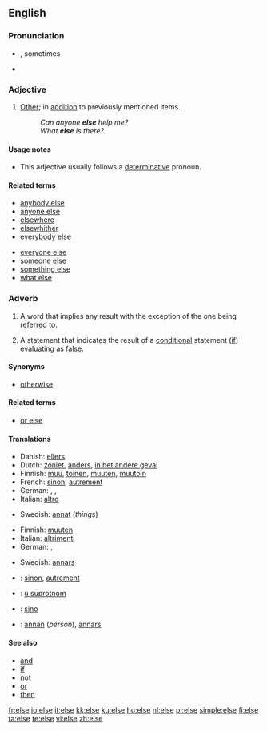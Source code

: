 {{see|Else}}
==English==

{{rank|stand|past|suppose|503|else|entered|none|river}}

===Pronunciation===
* {{a|RP|US}} {{IPA|/ɛls/}}, sometimes {{IPA|/ɛlts/}}
* {{audio|en-us-else.ogg|Audio (US)}}

===Adjective===
{{en-adj|-}}

# [[other|Other]]; in [[addition]] to previously mentioned items.
#: ''Can anyone '''else''' help me?''
#: ''What '''else''' is there?''

====Usage notes====
* This adjective usually follows a [[determinative]] pronoun.

====Related terms====
{{rel-top}}
* [[anybody else]]
* [[anyone else]]
* [[elsewhere]]
* [[elsewhither]]
* [[everybody else]]
{{rel-mid}}
* [[everyone else]]
* [[someone else]]
* [[something else]]
* [[what else]]
{{rel-bottom}}

===Adverb===
{{en-adv|-}}

# A word that implies any result with the exception of the one being referred to.
# {{computing}} A statement that indicates the result of a [[conditional]] statement ([[if]]) evaluating as [[false]].

====Synonyms====
*[[otherwise]]

====Related terms====
* [[or else]]

====Translations====
{{trans-top|word that implies any result with the exception of the one being referred to}}
*Danish: [[ellers]]
*Dutch: [[zoniet]], [[anders]], [[in het andere geval]]
*Finnish: [[muu]], [[toinen]], [[muuten]], [[muutoin]]
*French: [[sinon]], [[autrement]]
* German: {{t+|de|sonst}}, {{t+|de|anders}}, {{t+|de|andernfalls}}
*Italian: [[altro]]
{{trans-mid}}
*Swedish: [[annat]] (''things'')
{{trans-bottom}}

{{trans-top|statement in computing that indicates the result of a conditional statement (if) evaluating as false}}
*Finnish: [[muuten]]
*Italian: [[altrimenti]]
* German: {{t+|de|else}}, {{t+|de|sonst}}
{{trans-mid}}
*Swedish: [[annars]]
{{trans-bottom}}

{{ttbc-top}}
*{{ttbc|French}}: [[sinon]], [[autrement]]
*{{ttbc|Serbian}}: [[u suprotnom]]
*{{ttbc|Spanish}}: [[sino]]
*{{ttbc|Swedish}}: [[annan]] (''person''), [[annars]]
{{ttbc-bottom}}

====See also====
*[[and]]
*[[if]]
*[[not]]
*[[or]]
*[[then]]
[[fr:else]]
[[io:else]]
[[it:else]]
[[kk:else]]
[[ku:else]]
[[hu:else]]
[[nl:else]]
[[pl:else]]
[[simple:else]]
[[fi:else]]
[[ta:else]]
[[te:else]]
[[vi:else]]
[[zh:else]]